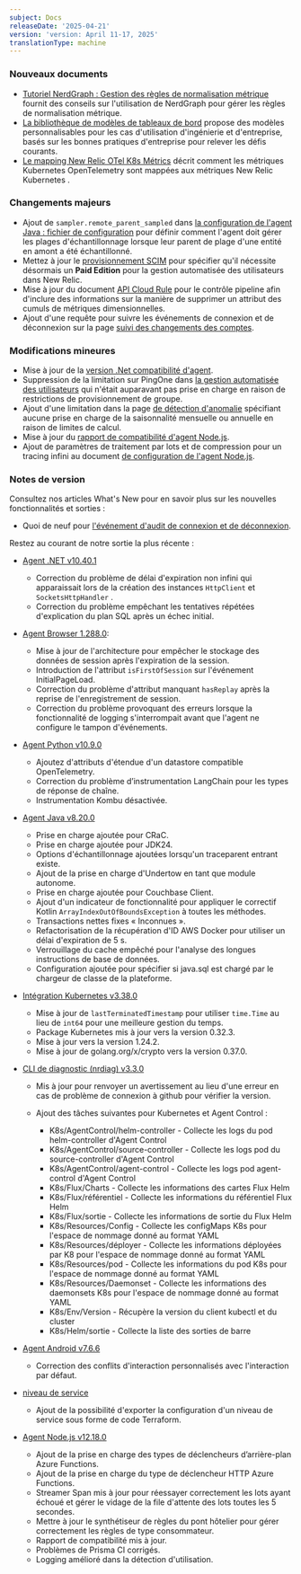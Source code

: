 ```yaml
---
subject: Docs
releaseDate: '2025-04-21'
version: 'version: April 11-17, 2025'
translationType: machine
---
```


### Nouveaux documents

* [Tutoriel NerdGraph : Gestion des règles de normalisation métrique](/docs/apis/nerdgraph/examples/nerdgraph-metric-normalization-rule) fournit des conseils sur l&apos;utilisation de NerdGraph pour gérer les règles de normalisation métrique.
* [La bibliothèque de modèles de tableaux de bord](/docs/service-architecture-intelligence/scorecards/templates) propose des modèles personnalisables pour les cas d&apos;utilisation d&apos;ingénierie et d&apos;entreprise, basés sur les bonnes pratiques d&apos;entreprise pour relever les défis courants.
* [Le mapping New Relic OTel K8s Métrics](/docs/kubernetes-pixie/kubernetes-integration/installation/k8s-otel-metrics) décrit comment les métriques Kubernetes OpenTelemetry sont mappées aux métriques New Relic Kubernetes .

### Changements majeurs

* Ajout de `sampler.remote_parent_sampled` dans [la configuration de l&apos;agent Java : fichier de configuration](/docs/apm/agents/java-agent/configuration/java-agent-configuration-config-file/#dt-sampler-remote-parent-sampled) pour définir comment l&apos;agent doit gérer les plages d&apos;échantillonnage lorsque leur parent de plage d&apos;une entité en amont a été échantillonné.
* Mettez à jour le [provisionnement SCIM](/docs/accounts/accounts-billing/new-relic-one-user-management/introduction-saml-scim) pour spécifier qu&apos;il nécessite désormais un <DNT>**Paid Edition**</DNT> pour la gestion automatisée des utilisateurs dans New Relic.
* Mise à jour du document [API Cloud Rule](/docs/new-relic-control/pipeline-control/cloud-rules-api/#drop-attributes-on-dimensional-metric-rollups) pour le contrôle pipeline afin d&apos;inclure des informations sur la manière de supprimer un attribut des cumuls de métriques dimensionnelles.
* Ajout d&apos;une requête pour suivre les événements de connexion et de déconnexion sur la page [suivi des changements des comptes](/docs/accounts/accounts/account-maintenance/query-account-audit-logs-nrauditevent/#user-login).

### Modifications mineures

* Mise à jour de la [version .Net compatibilité d&apos;agent](/docs/apm/agents/net-agent/getting-started/net-agent-compatibility-requirements/#framework).
* Suppression de la limitation sur PingOne dans [la gestion automatisée des utilisateurs](/docs/accounts/accounts/automated-user-management/automated-user-provisioning-single-sign) qui n&apos;était auparavant pas prise en charge en raison de restrictions de provisionnement de groupe.
* Ajout d&apos;une limitation dans la page [de détection d&apos;anomalie](/docs/alerts/create-alert/set-thresholds/anomaly-detection/) spécifiant aucune prise en charge de la saisonnalité mensuelle ou annuelle en raison de limites de calcul.
* Mise à jour du [rapport de compatibilité d&apos;agent Node.js](/docs/apm/agents/nodejs-agent/getting-started/compatibility-requirements-nodejs-agent).
* Ajout de paramètres de traitement par lots et de compression pour un tracing infini au document [de configuration de l&apos;agent Node.js](/docs/apm/agents/nodejs-agent/installation-configuration/nodejs-agent-configuration/#infinite-tracing-batching).

### Notes de version

Consultez nos articles What&apos;s New pour en savoir plus sur les nouvelles fonctionnalités et sorties :

* Quoi de neuf pour [l&apos;événement d&apos;audit de connexion et de déconnexion](/whats-new/2025/04/whats-new-04-10-login-logout-audit.md).

Restez au courant de notre sortie la plus récente :

* [Agent .NET v10.40.1](/docs/release-notes/agent-release-notes/net-release-notes/net-agent-10-40-1/)

  * Correction du problème de délai d&apos;expiration non infini qui apparaissait lors de la création des instances `HttpClient` et `SocketsHttpHandler` .
  * Correction du problème empêchant les tentatives répétées d&apos;explication du plan SQL après un échec initial.

* [Agent Browser 1.288.0](/docs/release-notes/new-relic-browser-release-notes/browser-agent-release-notes/browser-agent-v1.288.0):

  * Mise à jour de l&apos;architecture pour empêcher le stockage des données de session après l&apos;expiration de la session.
  * Introduction de l&apos;attribut `isFirstOfSession` sur l&apos;événement InitialPageLoad.
  * Correction du problème d&apos;attribut manquant `hasReplay` après la reprise de l&apos;enregistrement de session.
  * Correction du problème provoquant des erreurs lorsque la fonctionnalité de logging s&apos;interrompait avant que l&apos;agent ne configure le tampon d&apos;événements.

* [Agent Python v10.9.0](/docs/release-notes/agent-release-notes/python-release-notes/python-agent-100900/)

  * Ajoutez d&apos;attributs d&apos;étendue d&apos;un datastore compatible OpenTelemetry.
  * Correction du problème d’instrumentation LangChain pour les types de réponse de chaîne.
  * Instrumentation Kombu désactivée.

* [Agent Java v8.20.0](/docs/release-notes/agent-release-notes/java-release-notes/java-agent-8200/)

  * Prise en charge ajoutée pour CRaC.
  * Prise en charge ajoutée pour JDK24.
  * Options d&apos;échantillonnage ajoutées lorsqu&apos;un traceparent entrant existe.
  * Ajout de la prise en charge d&apos;Undertow en tant que module autonome.
  * Prise en charge ajoutée pour Couchbase Client.
  * Ajout d&apos;un indicateur de fonctionnalité pour appliquer le correctif Kotlin `ArrayIndexOutOfBoundsException` à toutes les méthodes.
  * Transactions nettes fixes « Inconnues ».
  * Refactorisation de la récupération d&apos;ID AWS Docker pour utiliser un délai d&apos;expiration de 5 s.
  * Verrouillage du cache empêché pour l&apos;analyse des longues instructions de base de données.
  * Configuration ajoutée pour spécifier si java.sql est chargé par le chargeur de classe de la plateforme.

* [Intégration Kubernetes v3.38.0](/docs/release-notes/infrastructure-release-notes/kubernetes-integration-release-notes/kubernetes-integration-3-38-0/)

  * Mise à jour de `lastTerminatedTimestamp` pour utiliser `time.Time` au lieu de `int64` pour une meilleure gestion du temps.
  * Package Kubernetes mis à jour vers la version 0.32.3.
  * Mise à jour vers la version 1.24.2.
  * Mise à jour de golang.org/x/crypto vers la version 0.37.0.

* [CLI de diagnostic (nrdiag) v3.3.0](/docs/release-notes/diagnostics-release-notes/diagnostics-cli-release-notes/diagnostics-cli-330/)

  * Mis à jour pour renvoyer un avertissement au lieu d&apos;une erreur en cas de problème de connexion à github pour vérifier la version.

  * Ajout des tâches suivantes pour Kubernetes et Agent Control :

    * K8s/AgentControl/helm-controller - Collecte les logs du pod helm-controller d&apos;Agent Control
    * K8s/AgentControl/source-controller - Collecte les logs pod du source-controller d&apos;Agent Control
    * K8s/AgentControl/agent-control - Collecte les logs pod agent-control d&apos;Agent Control
    * K8s/Flux/Charts - Collecte les informations des cartes Flux Helm
    * K8s/Flux/référentiel - Collecte les informations du référentiel Flux Helm
    * K8s/Flux/sortie - Collecte les informations de sortie du Flux Helm
    * K8s/Resources/Config - Collecte les configMaps K8s pour l&apos;espace de nommage donné au format YAML
    * K8s/Resources/déployer - Collecte les informations déployées par K8 pour l&apos;espace de nommage donné au format YAML
    * K8s/Resources/pod - Collecte les informations du pod K8s pour l&apos;espace de nommage donné au format YAML
    * K8s/Resources/Daemonset - Collecte les informations des daemonsets K8s pour l&apos;espace de nommage donné au format YAML
    * K8s/Env/Version - Récupère la version du client kubectl et du cluster
    * K8s/Helm/sortie - Collecte la liste des sorties de barre

* [Agent Android v7.6.6](/docs/release-notes/mobile-release-notes/android-release-notes/android-766/)

  * Correction des conflits d&apos;interaction personnalisés avec l&apos;interaction par défaut.

* [niveau de service](/docs/release-notes/service-levels-release-notes/service-levels-20250415/)

  * Ajout de la possibilité d&apos;exporter la configuration d&apos;un niveau de service sous forme de code Terraform.

* [Agent Node.js v12.18.0](/docs/release-notes/agent-release-notes/nodejs-release-notes/node-agent-12-18-0/)

  * Ajout de la prise en charge des types de déclencheurs d’arrière-plan Azure Functions.
  * Ajout de la prise en charge du type de déclencheur HTTP Azure Functions.
  * Streamer Span mis à jour pour réessayer correctement les lots ayant échoué et gérer le vidage de la file d&apos;attente des lots toutes les 5 secondes.
  * Mettre à jour le synthétiseur de règles du pont hôtelier pour gérer correctement les règles de type consommateur.
  * Rapport de compatibilité mis à jour.
  * Problèmes de Prisma CI corrigés.
  * Logging amélioré dans la détection d&apos;utilisation.